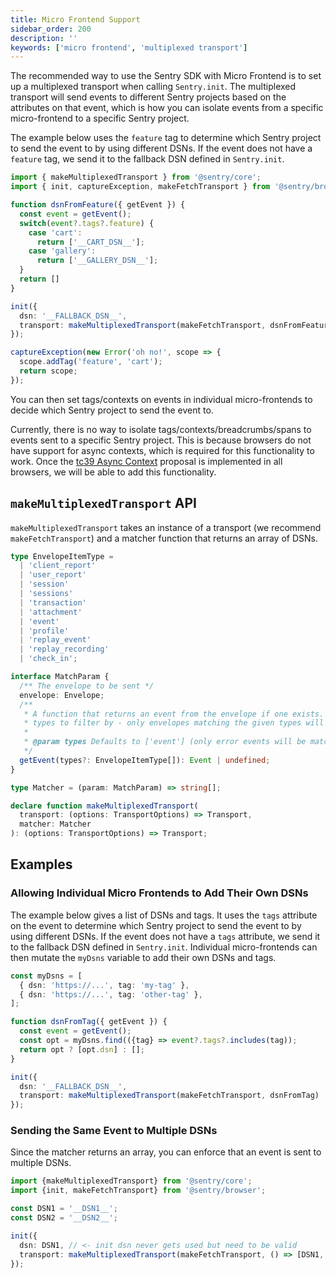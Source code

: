```yaml
---
title: Micro Frontend Support
sidebar_order: 200
description: ''
keywords: ['micro frontend', 'multiplexed transport']
---
```


The recommended way to use the Sentry SDK with Micro Frontend is to set up a multiplexed transport when calling `Sentry.init`. The multiplexed transport will send events to different Sentry projects based on the attributes on that event, which is how you can isolate events from a specific micro-frontend to a specific Sentry project.

The example below uses the `feature` tag to determine which Sentry project to send the event to by using different DSNs. If the event does not have a `feature` tag, we send it to the fallback DSN defined in `Sentry.init`.

```typescript
import { makeMultiplexedTransport } from '@sentry/core';
import { init, captureException, makeFetchTransport } from '@sentry/browser';

function dsnFromFeature({ getEvent }) {
  const event = getEvent();
  switch(event?.tags?.feature) {
    case 'cart':
      return ['__CART_DSN__'];
    case 'gallery':
      return ['__GALLERY_DSN__'];
  }
  return []
}

init({
  dsn: '__FALLBACK_DSN__',
  transport: makeMultiplexedTransport(makeFetchTransport, dsnFromFeature)
});

captureException(new Error('oh no!', scope => {
  scope.addTag('feature', 'cart');
  return scope;
});
```

You can then set tags/contexts on events in individual micro-frontends to decide which Sentry project to send the event to.

<Alert level="warning" title="Note">

Currently, there is no way to isolate tags/contexts/breadcrumbs/spans to events sent to a specific Sentry project. This is because browsers do not have support for async contexts, which is required for this functionality to work. Once the [tc39 Async Context](https://github.com/tc39/proposal-async-context) proposal is implemented in all browsers, we will be able to add this functionality.

</Alert>

## `makeMultiplexedTransport` API

`makeMultiplexedTransport` takes an instance of a transport (we recommend `makeFetchTransport`) and a matcher function that returns an array of DSNs.

```typescript
type EnvelopeItemType =
  | 'client_report'
  | 'user_report'
  | 'session'
  | 'sessions'
  | 'transaction'
  | 'attachment'
  | 'event'
  | 'profile'
  | 'replay_event'
  | 'replay_recording'
  | 'check_in';

interface MatchParam {
  /** The envelope to be sent */
  envelope: Envelope;
  /**
   * A function that returns an event from the envelope if one exists. You can optionally pass an array of envelope item
   * types to filter by - only envelopes matching the given types will be multiplexed.
   *
   * @param types Defaults to ['event'] (only error events will be matched)
   */
  getEvent(types?: EnvelopeItemType[]): Event | undefined;
}

type Matcher = (param: MatchParam) => string[];

declare function makeMultiplexedTransport(
  transport: (options: TransportOptions) => Transport,
  matcher: Matcher
): (options: TransportOptions) => Transport;
```

## Examples

### Allowing Individual Micro Frontends to Add Their Own DSNs

The example below gives a list of DSNs and tags. It uses the `tags` attribute on the event to determine which Sentry project to send the event to by using different DSNs. If the event does not have a `tags` attribute, we send it to the fallback DSN defined in `Sentry.init`. Individual micro-frontends can then mutate the `myDsns` variable to add their own DSNs and tags.

```typescript
const myDsns = [
  { dsn: 'https://...', tag: 'my-tag' },
  { dsn: 'https://...', tag: 'other-tag' },
];

function dsnFromTag({ getEvent }) {
  const event = getEvent();
  const opt = myDsns.find(({tag} => event?.tags?.includes(tag));
  return opt ? [opt.dsn] : [];
}

init({
  dsn: '__FALLBACK_DSN__',
  transport: makeMultiplexedTransport(makeFetchTransport, dsnFromTag)
});
```

### Sending the Same Event to Multiple DSNs

Since the matcher returns an array, you can enforce that an event is sent to multiple DSNs.

```typescript
import {makeMultiplexedTransport} from '@sentry/core';
import {init, makeFetchTransport} from '@sentry/browser';

const DSN1 = '__DSN1__';
const DSN2 = '__DSN2__';

init({
  dsn: DSN1, // <- init dsn never gets used but need to be valid
  transport: makeMultiplexedTransport(makeFetchTransport, () => [DSN1, DSN2]),
});
```
